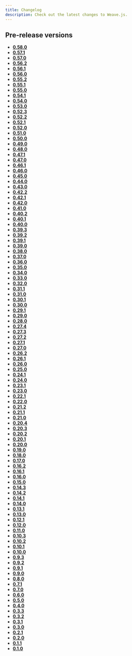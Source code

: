 ```yaml
---
title: Changelog
description: Check out the latest changes to Weave.js.
---
```


## Pre-release versions

- [**0.58.0**](/docs/main/changelog/prerelease/0.58.0)
- [**0.57.1**](/docs/main/changelog/prerelease/0.57.1)
- [**0.57.0**](/docs/main/changelog/prerelease/0.57.0)
- [**0.56.2**](/docs/main/changelog/prerelease/0.56.2)
- [**0.56.1**](/docs/main/changelog/prerelease/0.56.1)
- [**0.56.0**](/docs/main/changelog/prerelease/0.56.0)
- [**0.55.2**](/docs/main/changelog/prerelease/0.55.2)
- [**0.55.1**](/docs/main/changelog/prerelease/0.55.1)
- [**0.55.0**](/docs/main/changelog/prerelease/0.55.0)
- [**0.54.1**](/docs/main/changelog/prerelease/0.54.1)
- [**0.54.0**](/docs/main/changelog/prerelease/0.54.0)
- [**0.53.0**](/docs/main/changelog/prerelease/0.53.0)
- [**0.52.3**](/docs/main/changelog/prerelease/0.52.3)
- [**0.52.2**](/docs/main/changelog/prerelease/0.52.2)
- [**0.52.1**](/docs/main/changelog/prerelease/0.52.1)
- [**0.52.0**](/docs/main/changelog/prerelease/0.52.0)
- [**0.51.0**](/docs/main/changelog/prerelease/0.51.0)
- [**0.50.0**](/docs/main/changelog/prerelease/0.50.0)
- [**0.49.0**](/docs/main/changelog/prerelease/0.49.0)
- [**0.48.0**](/docs/main/changelog/prerelease/0.48.0)
- [**0.47.1**](/docs/main/changelog/prerelease/0.47.1)
- [**0.47.0**](/docs/main/changelog/prerelease/0.47.0)
- [**0.46.1**](/docs/main/changelog/prerelease/0.46.1)
- [**0.46.0**](/docs/main/changelog/prerelease/0.46.0)
- [**0.45.0**](/docs/main/changelog/prerelease/0.45.0)
- [**0.44.0**](/docs/main/changelog/prerelease/0.44.0)
- [**0.43.0**](/docs/main/changelog/prerelease/0.43.0)
- [**0.42.2**](/docs/main/changelog/prerelease/0.42.2)
- [**0.42.1**](/docs/main/changelog/prerelease/0.42.1)
- [**0.42.0**](/docs/main/changelog/prerelease/0.42.0)
- [**0.41.0**](/docs/main/changelog/prerelease/0.41.0)
- [**0.40.2**](/docs/main/changelog/prerelease/0.40.2)
- [**0.40.1**](/docs/main/changelog/prerelease/0.40.1)
- [**0.40.0**](/docs/main/changelog/prerelease/0.40.0)
- [**0.39.3**](/docs/main/changelog/prerelease/0.39.3)
- [**0.39.2**](/docs/main/changelog/prerelease/0.39.2)
- [**0.39.1**](/docs/main/changelog/prerelease/0.39.1)
- [**0.39.0**](/docs/main/changelog/prerelease/0.39.0)
- [**0.38.0**](/docs/main/changelog/prerelease/0.38.0)
- [**0.37.0**](/docs/main/changelog/prerelease/0.37.0)
- [**0.36.0**](/docs/main/changelog/prerelease/0.36.0)
- [**0.35.0**](/docs/main/changelog/prerelease/0.35.0)
- [**0.34.0**](/docs/main/changelog/prerelease/0.34.0)
- [**0.33.0**](/docs/main/changelog/prerelease/0.33.0)
- [**0.32.0**](/docs/main/changelog/prerelease/0.32.0)
- [**0.31.1**](/docs/main/changelog/prerelease/0.31.1)
- [**0.31.0**](/docs/main/changelog/prerelease/0.31.0)
- [**0.30.1**](/docs/main/changelog/prerelease/0.30.1)
- [**0.30.0**](/docs/main/changelog/prerelease/0.30.0)
- [**0.29.1**](/docs/main/changelog/prerelease/0.29.1)
- [**0.29.0**](/docs/main/changelog/prerelease/0.29.0)
- [**0.28.0**](/docs/main/changelog/prerelease/0.28.0)
- [**0.27.4**](/docs/main/changelog/prerelease/0.27.4)
- [**0.27.3**](/docs/main/changelog/prerelease/0.27.3)
- [**0.27.2**](/docs/main/changelog/prerelease/0.27.2)
- [**0.27.1**](/docs/main/changelog/prerelease/0.27.1)
- [**0.27.0**](/docs/main/changelog/prerelease/0.27.0)
- [**0.26.2**](/docs/main/changelog/prerelease/0.26.2)
- [**0.26.1**](/docs/main/changelog/prerelease/0.26.1)
- [**0.26.0**](/docs/main/changelog/prerelease/0.26.0)
- [**0.25.0**](/docs/main/changelog/prerelease/0.25.0)
- [**0.24.1**](/docs/main/changelog/prerelease/0.24.1)
- [**0.24.0**](/docs/main/changelog/prerelease/0.24.0)
- [**0.23.1**](/docs/main/changelog/prerelease/0.23.1)
- [**0.23.0**](/docs/main/changelog/prerelease/0.23.0)
- [**0.22.1**](/docs/main/changelog/prerelease/0.22.1)
- [**0.22.0**](/docs/main/changelog/prerelease/0.22.0)
- [**0.21.2**](/docs/main/changelog/prerelease/0.21.2)
- [**0.21.1**](/docs/main/changelog/prerelease/0.21.1)
- [**0.21.0**](/docs/main/changelog/prerelease/0.21.0)
- [**0.20.4**](/docs/main/changelog/prerelease/0.20.4)
- [**0.20.3**](/docs/main/changelog/prerelease/0.20.3)
- [**0.20.2**](/docs/main/changelog/prerelease/0.20.2)
- [**0.20.1**](/docs/main/changelog/prerelease/0.20.1)
- [**0.20.0**](/docs/main/changelog/prerelease/0.20.0)
- [**0.19.0**](/docs/main/changelog/prerelease/0.19.0)
- [**0.18.0**](/docs/main/changelog/prerelease/0.18.0)
- [**0.17.0**](/docs/main/changelog/prerelease/0.17.0)
- [**0.16.2**](/docs/main/changelog/prerelease/0.16.2)
- [**0.16.1**](/docs/main/changelog/prerelease/0.16.1)
- [**0.16.0**](/docs/main/changelog/prerelease/0.16.0)
- [**0.15.0**](/docs/main/changelog/prerelease/0.15.0)
- [**0.14.3**](/docs/main/changelog/prerelease/0.14.3)
- [**0.14.2**](/docs/main/changelog/prerelease/0.14.2)
- [**0.14.1**](/docs/main/changelog/prerelease/0.14.1)
- [**0.14.0**](/docs/main/changelog/prerelease/0.14.0)
- [**0.13.1**](/docs/main/changelog/prerelease/0.13.1)
- [**0.13.0**](/docs/main/changelog/prerelease/0.13.0)
- [**0.12.1**](/docs/main/changelog/prerelease/0.12.1)
- [**0.12.0**](/docs/main/changelog/prerelease/0.12.0)
- [**0.11.0**](/docs/main/changelog/prerelease/0.11.0)
- [**0.10.3**](/docs/main/changelog/prerelease/0.10.3)
- [**0.10.2**](/docs/main/changelog/prerelease/0.10.2)
- [**0.10.1**](/docs/main/changelog/prerelease/0.10.1)
- [**0.10.0**](/docs/main/changelog/prerelease/0.10.0)
- [**0.9.3**](/docs/main/changelog/prerelease/0.9.3)
- [**0.9.2**](/docs/main/changelog/prerelease/0.9.2)
- [**0.9.1**](/docs/main/changelog/prerelease/0.9.1)
- [**0.9.0**](/docs/main/changelog/prerelease/0.9.0)
- [**0.8.0**](/docs/main/changelog/prerelease/0.8.0)
- [**0.7.1**](/docs/main/changelog/prerelease/0.7.1)
- [**0.7.0**](/docs/main/changelog/prerelease/0.7.0)
- [**0.6.0**](/docs/main/changelog/prerelease/0.6.0)
- [**0.5.0**](/docs/main/changelog/prerelease/0.5.0)
- [**0.4.0**](/docs/main/changelog/prerelease/0.4.0)
- [**0.3.3**](/docs/main/changelog/prerelease/0.3.3)
- [**0.3.2**](/docs/main/changelog/prerelease/0.3.2)
- [**0.3.1**](/docs/main/changelog/prerelease/0.3.1)
- [**0.3.0**](/docs/main/changelog/prerelease/0.3.0)
- [**0.2.1**](/docs/main/changelog/prerelease/0.2.1)
- [**0.2.0**](/docs/main/changelog/prerelease/0.2.0)
- [**0.1.1**](/docs/main/changelog/prerelease/0.1.1)
- [**0.1.0**](/docs/main/changelog/prerelease/0.1.0)
